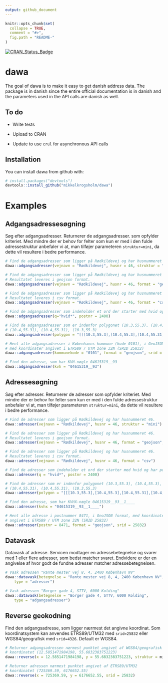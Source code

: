 ```yaml
---
output: github_document
---
```


<!-- README.md is generated from README.Rmd. Please edit that file -->

```r
knitr::opts_chunk$set(
  collapse = TRUE,
  comment = "#>",
  fig.path = "README-"
)
```

[![CRAN_Status_Badge](http://www.r-pkg.org/badges/version/dawa)](http://cran.r-project.org/package=dawa)

# dawa

The goal of dawa is to make it easy to get danish address data. The package is in danish since the entire official documentation is in danish and the parameters used in the API calls are danish as well.

## To do
* Write tests

* Upload to CRAN   

* Update to use `crul` for asynchronous API calls
 
## Installation

You can install dawa from github with:

```r
# install.packages("devtools")
devtools::install_github("mikkelkrogsholm/dawa")
```

# Examples

## Adgangsadressesøgning

Søg efter adgangsadresser. Returnerer de adgangsadresser. som opfylder kriteriet. Med mindre der er behov for felter som kun er med i den fulde adressestruktur anbefaler vi at, man tilføjer parameteren `struktur=mini`, da dette vil resultere i bedre performance.

```r
# Find de adgangsadresser som ligger på Rødkildevej og har husnummeret 46.
dawa::adgangsadresser(vejnavn = "Rødkildevej", husnr = 46, struktur = "mini")

# Find de adgangsadresser som ligger på Rødkildevej og har husnummeret 46.
# Resultatet leveres i geojson format.
dawa::adgangsadresser(vejnavn = "Rødkildevej", husnr = 46, format = "geojson", struktur="mini")

# Find de adgangsadresser som ligger på Rødkildevej og har husnummeret 46.
# Resultatet leveres i csv format.
dawa::adgangsadresser(vejnavn = "Rødkildevej", husnr = 46, format = "csv")

# Find de adgangsadresser som indeholder et ord der starter med hvid og har postnummeret 2400
dawa::adgangsadresser(q="hvid*", postnr = 2400)

# Find de adgangsadresser som er indenfor polygonet (10.3,55.3), (10.4,55.3),
# (10.4,55.31), (10.4,55.31), (10.3,55.3)
dawa::adgangsadresser(polygon = "[[[10.3,55.3],[10.4,55.3],[10.4,55.31],[10.4,55.31],[10.3,55.3]]]")

# Hent alle adgangsadresser i Københavns kommune (kode 0101), i GeoJSON format,
# med koordinater angivet i ETRS89 / UTM zone 32N (SRID 25832)
dawa::adgangsadresser(kommunekode = "0101", format = "geojson", srid = 25832)

# Find den adresse, som har KVH-nøgle 04615319__93
dawa::adgangsadresser(kvh = "04615319__93")
```

## Adressesøgning

Søg efter adresser. Returnerer de adresser som opfylder kriteriet. Med mindre der er behov for felter som kun er med i den fulde adressestruktur anbefaler vi at, man tilføjer parameteren `struktur=mini`, da dette vil resultere i bedre performance.

```r
# Find de adresser som ligger på Rødkildevej og har husnummeret 46.
dawa::adresser(vejnavn = "Rødkildevej", husnr = 46, struktur = "mini")

# Find de adresser som ligger på Rødkildevej og har husnummeret 46.
# Resultatet leveres i geojson format.
dawa::adresser(vejnavn = "Rødkildevej", husnr = 46, format = "geojson", struktur = "mini")

# Find de adresser som ligger på Rødkildevej og har husnummeret 46.
# Resultatet leveres i csv format.
dawa::adresser(vejnavn = "Rødkildevej", husnr = 46, format = "csv")

# Find de adresser som indeholder et ord der starter med hvid og har postnummeret 2400
dawa::adresser(q = "hvid*", postnr = 2400)

# Find de adresser som er indenfor polygonet (10.3,55.3), (10.4,55.3),
# (10.4,55.31), (10.4,55.31), (10.3,55.3)
dawa::adresser(polygon = "[[[10.3,55.3],[10.4,55.3],[10.4,55.31],[10.4,55.31],[10.3,55.3]]]")

# Find den adresse, som har KVHX-nøgle 04615319__93__1____
dawa::adresser(kvhx = "04615319__93__1____")

# Hent alle adresse i postnummer 8471, i GeoJSON format, med koordinater
# angivet i ETRS89 / UTM zone 32N (SRID 25832)
dawa::adresser(postnr = 8471, format = "geojson", srid = 25832)
```

## Datavask

Datavask af adresse. Servicen modtager en adressebetegnelse og svarer med 1 eller flere adresser, som bedst matcher svaret. Endvidere er der en angivelse af hvor godt de fundne adresser matcher adressebetegnelsen.

```r
# Vask adressen "Rante mester vej 8, 4, 2400 København NV"
dawa::datavask(betegnelse = "Rante mester vej 8, 4, 2400 København NV",
    type = "adresser")

# Vask adressen "Borger gade 4, STTV, 6000 Kolding"
dawa::datavask(betegnelse = "Borger gade 4, STTV, 6000 Kolding",
    type = "adgangsadresser")
```

## Reverse geokodning
Find den adgangsadresse, som ligger nærmest det angivne koordinat. Som koordinatsystem kan anvendes ETRS89/UTM32 med `srid=25832` eller WGS84/geografisk med `srid=4326`. Default er WGS84.

```r
# Returner adgangsadressen nærmest punktet angivet af WGS84/geografisk
# koordinatet (12.5851471984198, 55.6832383751223)
dawa::reverse(x = 12.5851471984198, y = 55.6832383751223, struktur = mini)

# Returner adressen nærmest punktet angivet af ETRS89/UTM32
# koordinatet (725369.59, 6176652.55)
dawa::reverse(x = 725369.59, y = 6176652.55, srid = 25832)
```


